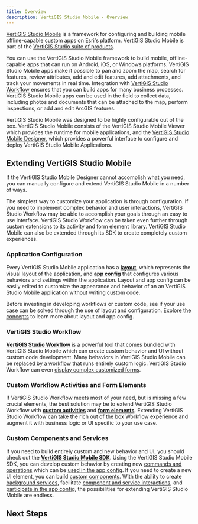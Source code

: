 ```yaml
---
title: Overview
description: VertiGIS Studio Mobile - Overview
---
```



[VertiGIS Studio Mobile](https://www.vertigisstudio.com/products/vertigis-studio-mobile/) is a framework for configuring and building mobile offline-capable custom apps on Esri's platform. VertiGIS Studio Mobile is part of the [VertiGIS Studio suite of products](https://www.vertigisstudio.com/products/).

You can use the VertiGIS Studio Mobile framework to build mobile, offline-capable apps that can run on Android, iOS, or Windows platforms. VertiGIS Studio Mobile apps make it possible to pan and zoom the map, search for features, review attributes, add and edit features, add attachments, and track your movements in real time. Integration with [VertiGIS Studio Workflow](../workflow/overview.mdx) ensures that you can build apps for many business processes. VertiGIS Studio Mobile apps can be used in the field to collect data, including photos and documents that can be attached to the map, perform inspections, or add and edit ArcGIS features.

VertiGIS Studio Mobile was designed to be highly configurable out of the box. VertiGIS Studio Mobile consists of the VertiGIS Studio Mobile Viewer which provides the runtime for mobile applications, and the [VertiGIS Studio Mobile Designer](https://apps.vertigisstudio.com/mobile/designer/), which provides a powerful interface to configure and deploy VertiGIS Studio Mobile Applications.

<DesignerCallout />

## Extending VertiGIS Studio Mobile

If the VertiGIS Studio Mobile Designer cannot accomplish what you need, you can manually configure and extend VertiGIS Studio Mobile in a number of ways.

The simplest way to customize your application is through configuration. If you need to implement complex behavior and user interactions, VertiGIS Studio Workflow may be able to accomplish your goals through an easy to use interface. VertiGIS Studio Workflow can be taken even further through custom extensions to its activity and form element library. VertiGIS Studio Mobile can also be extended through its SDK to create completely custom experiences.

<ExtensibilitySpectrum
    configLink="#application-configuration"
    workflowLink="#vertigis-studio-workflow"
    customWorkflowLink="#custom-workflow-activities-and-form-elements"
    customCodeLink="#custom-components-and-services"
/>

### Application Configuration

Every VertiGIS Studio Mobile application has a [**layout**](configuration-layout-getting-started.mdx), which represents the visual layout of the application, and [**app config**](configuration-app-config-getting-started.mdx) that configures various behaviors and settings within the application. Layout and app config can be easily edited to customize the appearance and behavior of an an VertiGIS Studio Mobile application without writing custom code.

Before investing in developing workflows or custom code, see if your use case can be solved through the use of layout and configuration. [Explore the concepts](key-concepts.mdx) to learn more about layout and app config.

### VertiGIS Studio Workflow

[**VertiGIS Studio Workflow**](https://docs.vertigisstudio.com/workflow/) is a powerful tool that comes bundled with VertiGIS Studio Mobile which can create custom behavior and UI without custom code development. Many behaviors in VertiGIS Studio Mobile can be [replaced by a workflow](tutorial-change-default-map-click-behavior.mdx) that runs entirely custom logic. VertiGIS Studio Workflow can even [display complex customized forms](https://docs.vertigisstudio.com/workflow/latest/help/Default.htm#wf5/help/forms.htm).

### Custom Workflow Activities and Form Elements

If VertiGIS Studio Workflow meets most of your need, but is missing a few crucial elements, the best solution may be to extend VertiGIS Studio Workflow with **[custom activities](tutorial-implement-custom-activity.mdx)** and **[form elements](tutorial-implement-custom-form-elements.mdx)**. Extending VertiGIS Studio Workflow can take the rich out of the box Workflow experience and augment it with business logic or UI specific to your use case.

### Custom Components and Services

If you need to build entirely custom and new behavior and UI, you should check out the [**VertiGIS Studio Mobile SDK**](sdk-overview.mdx). Using the VertiGIS Studio Mobile SDK, you can develop custom behavior by creating new [commands and operations](tutorial-implement-command-operation.mdx) which can be [used in the app config](configuration-commands-operations.mdx). If you need to create a new UI element, you can build [custom components](sdk-components-create.mdx). With the ability to create [background services](tutorial-implement-service-fetch-dynamic-data.mdx), facilitate [component and service interactions](sdk-component-service-interactions.mdx), and [participate in the app config](tutorial-implement-component-participate-app-config.mdx), the possibilities for extending VertiGIS Studio Mobile are endless.

## Next Steps

<UseCaseContainer>
    <UseCaseCard
        title="Layout and App Config"
        description="Learn more about the layout and app config"
        link={useBaseUrl("docs/mobile/key-concepts")}
    />
    <UseCaseCard
        title="Running Workflows in VertiGIS Studio Mobile"
        description="Learn how to build and run a workflow in VertiGIS Studio Mobile"
        link="https://docs.vertigisstudio.com/mobileviewer/latest/admin-help/Default.htm#gmv/designer/add-a-workflow-to-an-app.htm"
    />
    <UseCaseCard
        title="Building Custom Workflow Activities"
        description="Learn how to build custom workflow activities for VertiGIS Studio Mobile"
        link={useBaseUrl(
            "docs/mobile/tutorial-implement-custom-activity"
        )}
    />
    <UseCaseCard
        title="VertiGIS Studio Mobile SDK"
        description="Develop custom commands and operations, components, and services using the VertiGIS Studio Mobile SDK"
        link={useBaseUrl("docs/mobile/sdk-overview")}
    />
</UseCaseContainer>
